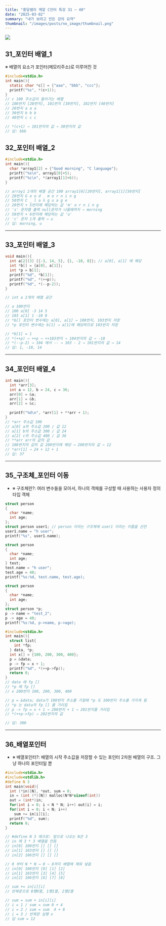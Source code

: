 ```yaml
---
title: "흥달쌤의 깨알 C언어 특강 31 ~ 40"
date: "2025-03-02"
summary: "내가 보려고 만든 강의 요약"
thumbnail: "/images/posts/no_image/thumbnail.png"
---
```


![](/images/posts/no_image/thumbnail.png)

## 31_포인터 배열_1

※ 배열의 요소가 포인터(메모리주소)로 이루어진 것

```c title="다음 C 프로그램의 실행 결과는?"
#include<stdio.h>
int main(){
  static char *c[] = {"aaa", "bbb", "ccc"};
  printf("%s", *(c+1));
}
// c 100 주소값이 들어가는 배열 
// 100번지 [20번지], 101번지 [30번지], 102번지 [40번지]
// 20번지 a a a
// 30번지 b b b
// 40번지 c c c

// *(c+1) → 101번지의 값 → 30번지의 값
// 답: bbb 

```

## 32_포인터 배열_2

```c title="다음 C 프로그램의 실행 결과는?"
#include<stdio.h>
int main(){
  char *array1[2] = {"Good morning", "C language"};
  prinft("%s\n", array1[0]+5);
  printf("%c\n", *(array1[1]+6));
}

// array1 2개의 배열 공간 100 array1[0][20번지], array1[1][50번지]
// 20번지 G o o d _ m o r n i n g 
// 50번지 C _ l a n g u a g e
// 20번지 + 5번지에 해당하는 값 'm' o r n i n g
// 's' 문자열 출력 null문자가 나올때까지 → morning
// 50번지 + 6번지에 해당하는 값 'u' 
// 'c' 문자 1개 출력 → u
// 답: morning, u
```

--- 

## 33_포인터 배열_3

```c title="다음 C 프로그램의 실행 결과는?"
void main(){
  int a[2][3] {{-3, 14, 5}, {1, -10, 8}}; // a[0], a[1] 에 해당
  int *b[] = {a[0], a[1]};
  int *p = b[1];
  printf("%d", *b[1]);
  printf("%d", *(++p));
  printf("%d", *(--p-2));
}

// int a 2개의 배열 공간 

// a 100번지
// 100 a[0] -3 14 5 
// 103 a[1] 1 -10 8
// *b[] 포인터 변수에는 a[0], a[1] → 100번지, 103번지 저장
// *p 포인터 변수에는 b[1] → a[1]에 해당하므로 103번지 저장

// *b[1] = 1 
// *(++p) → ++p → ++103번지 → 104번지의 값 → -10 
// *(--p-2) → 104 에서 -- → 103 - 2 → 101번지의 값 → 14
// 답: 1, -10, 14
```

--- 

## 34_포인터 배열_4

```c title="다음 C 프로그램의 실행 결과는?"
int main(){
  int *arr[3];
  int a = 12, b = 24, c = 36;
  arr[0] = &a;
  arr[1] = &b;
  arr[2] = &c;
  
  printf("%d\n", *arr[1] + **arr + 1);
}
// *arr 주소값 100
// a[0] a의 주소값 200 / 값 12
// a[1] b의 주소값 300 / 값 24
// a[2] c의 주소값 400 / 값 36
// **arr arr의 값의 값
// 100번지의 값의 값 200번지에 해당 → 200번지의 값 → 12
// *arr[1] → 24 + 12 + 1 
// 답: 37
```

---

## 35_구조체_포인터 이동

* ※ 구조체란?: 여러 변수들을 모아서, 하나의 객체를 구성할 때 사용하는 사용자 정의 타입 객체

```c title="구조체 정의 및 사용1"
struct person
{
  char *name;
  int age;
};
struct person user1; // person 이라는 구조체에 user1 이라는 이름을 선언
user1.name = "h user";
printf("%s", user1.name);
```
```c title="구조체 정의 및 사용2"
struct person
{
  char *name;
  int age;
} test;
test.name = "h user";
test.age = 40;
printf("%s:%d, test.name, test.age);
```
```c title="구조체 정의 및 사용3 (포인터변수)"
struct person
{
  char *name;
  int age;
};
struct person *p;
p -> name = "test_2";
p -> age = 40;
printf("%s:%d, p->name, p->age);
```
```c title="다음 C프로그램의 실행 결과로 옳은 것은?"
#include<stdio.h>
int main(){
  struct list{
    int *fp;
  } data, *p;
  int x[] = {100, 200, 300, 400};
  p = &data;
  p -> fp = x + 1;
  printf("%d", *(++p->fp));
  return 0;
}
// data 에 fp []
// *p 에 fp []
// x 200번지 100, 200, 300, 400

// p = &data; data가 100번지 주소를 가질때 *p 도 100번지 주소를 가지게 됨 
// *p 는 data의 fp [] 를 가리킴
// p -> fp = x + 1 → 200번지 + 1 → 201번지를 가리킴
// *(++p->fp) → 202번지의 값

// 답: 300
```

---

## 36_배열포인터

* ※ 배열포인터?: 배열의 시작 주소값을 저장할 수 있는 포인터 2차원 배열의 구조. 그냥 하나의 포인터일 뿐

```c title="다음 C프로그램의 실행 결과로 옳은 것은?"
#include<stdio.h>
#include<stdlib.h>
#define N 3
int main(void){
  int (*in)[N], *out, sum = 0;
  in = (int (*)[N]) malloc(N*N*sizeof(int))
  out = (int*)in;
  for(int i = 0; i < N * N; i++) out[i] = i;
  for(int i = 0; i < N; i++)
    sum += in[i][i];
  printf("%d", sum);
  return 0;
}

// #define N 3 매크로: 앞으로 나오는 N은 3
// in 에 3 * 3 배열을 만듬
// in[0] 100번지 [] [] []
// in[1] 103번지 [] [] []
// in[2] 106번지 [] [] []

// 0 부터 N * N → 0 ~ 8까지 배열에 채워 넣음
// in[0] 100번지 [0] [1] [2]
// in[1] 103번지 [3] [4] [5]
// in[2] 106번지 [6] [7] [8]

// sum += in[i][i] 
// 반복문으로 0행0열, 1행1열, 2행2열

// sum = sum + in[i][i] 
// i = 1 / sum = sum 0 + 4
// i = 2 / sum = sum  4 + 8 
// i = 3 / 반목문 실행 x
// 답 sum = 12
```